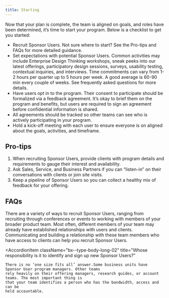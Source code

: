 ```yaml
---
title: Starting
---
```


<PageDescription>

Now that your plan is complete, the team is aligned on goals, and roles have been determined, it’s time to start your program. Below is a checklist to get you started:

</PageDescription>

<Row className="bullets">
<Column colMd={7} colLg={7}>

- Recruit Sponsor Users. Not sure where to start? See the Pro-tips and FAQs for more detailed guidance. 
- Set expectations with potential Sponsor Users. Common activities may include Enterprise Design Thinking workshops, sneak peeks into our latest offerings, participatory design sessions, surveys, usability testing, contextual inquiries, and interviews. Time commitments can vary from 1-2 hours per quarter up to 5 hours per week. A good average is 60-90 min every couple of weeks. See frequently asked questions for more details.
- Have users opt in to the program. Their consent to participate should be formalized via a feedback agreement. It’s okay to brief them on the program and benefits, but users are required to sign an agreement before confidential information is shared.
- All agreements should be tracked so other teams can see who is actively participating in your program.
- Hold a kick-off meeting with each user to ensure everyone is on aligned about the goals, activities, and timeframe.

</Column>
</Row>

## Pro-tips

1. When recruiting Sponsor Users, provide clients with program details and requirements to gauge their interest and availability. 
2. Ask Sales, Service, and Business Partners if you can “listen-in” on their conversations with clients or join site visits.
3. Keep a pipeline of Sponsor Users so you can collect a healthy mix of feedback for your offering.

## FAQs

<Accordion>
  <AccordionItem
    className="bx--type-body-long-02"
    title="How do I get Sponsor Users?"
  >
    There are a variety of ways to recruit Sponsor Users, ranging from
    recruiting through conferences or events to working with members of
    your broader product team. Most often, different members of your team may
    already have established relationships with users and clients. Communicating and
    building a relationship with these team members who have access to clients
    can help you recruit Sponsor Users.
  </AccordionItem>

  <AccordionItem
    className="bx--type-body-long-02"
    title="Whose responsibility is it to identify and sign up new Sponsor Users?"
  >
    There is no ‘one size fits all’ answer.Some business units have Sponsor User program managers. Other teams
    rely heavily on their offering managers, research guides, or account teams. The most important thing is
    that your team identifies a person who has the bandwidth, access and can be
    held accountable.
  </AccordionItem>

